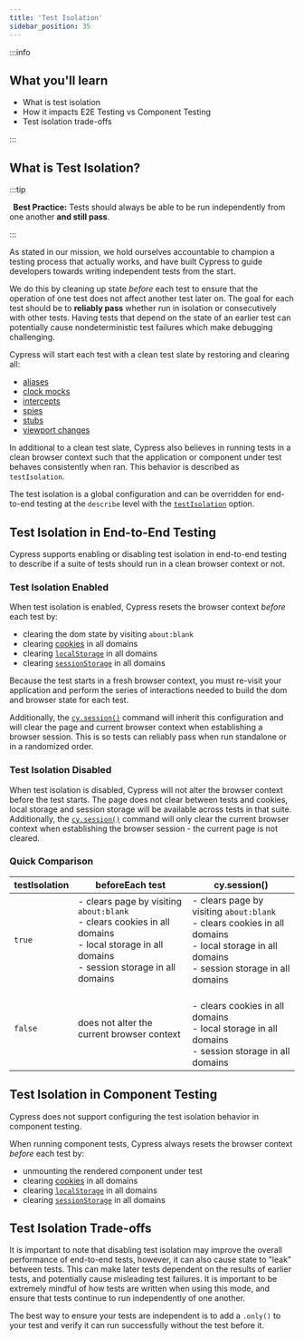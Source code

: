 ```yaml
---
title: 'Test Isolation'
sidebar_position: 35
---
```


:::info

## <Icon name="graduation-cap"></Icon> What you'll learn

- What is test isolation
- How it impacts E2E Testing vs Component Testing
- Test isolation trade-offs

:::

## What is Test Isolation?

:::tip

&#8239;<Icon name="check-circle" color="green"></Icon> **Best Practice:** Tests
should always be able to be run independently from one another **and still
pass**.

:::

As stated in our mission, we hold ourselves accountable to champion a testing
process that actually works, and have built Cypress to guide developers towards
writing independent tests from the start.

We do this by cleaning up state _before_ each test to ensure that the operation
of one test does not affect another test later on. The goal for each test should
be to **reliably pass** whether run in isolation or consecutively with other
tests. Having tests that depend on the state of an earlier test can potentially
cause nondeterministic test failures which make debugging challenging.

Cypress will start each test with a clean test slate by restoring and clearing
all:

- [aliases](/api/commands/as)
- [clock mocks](/api/commands/clock)
- [intercepts](/api/commands/intercept)
- [spies](/api/commands/spy)
- [stubs](/api/commands/stub)
- [viewport changes](/api/commands/viewport)

In additional to a clean test slate, Cypress also believes in running tests in a
clean browser context such that the application or component under test behaves
consistently when ran. This behavior is described as `testIsolation`.

The test isolation is a global configuration and can be overridden for
end-to-end testing at the `describe` level with the
[`testIsolation`](/guides/references/configuration#e2e) option.

## Test Isolation in End-to-End Testing

Cypress supports enabling or disabling test isolation in end-to-end testing to
describe if a suite of tests should run in a clean browser context or not.

### Test Isolation Enabled

When test isolation is enabled, Cypress resets the browser context _before_ each
test by:

- clearing the dom state by visiting `about:blank`
- clearing [cookies](/api/cypress-api/cookies) in all domains
- clearing
  [`localStorage`](https://developer.mozilla.org/en-US/docs/Web/API/Window/localStorage)
  in all domains
- clearing
  [`sessionStorage`](https://developer.mozilla.org/en-US/docs/Web/API/Window/sessionStorage)
  in all domains

Because the test starts in a fresh browser context, you must re-visit your
application and perform the series of interactions needed to build the dom and
browser state for each test.

Additionally, the [`cy.session()`](/api/commands/session) command will inherit
this configuration and will clear the page and current browser context when
establishing a browser session. This is so tests can reliably pass when run
standalone or in a randomized order.

### Test Isolation Disabled

When test isolation is disabled, Cypress will not alter the browser context
before the test starts. The page does not clear between tests and cookies, local
storage and session storage will be available across tests in that suite.
Additionally, the [`cy.session()`](/api/commands/session) command will only
clear the current browser context when establishing the browser session - the
current page is not cleared.

### Quick Comparison

| testIsolation | beforeEach test                                                                                                                                     | cy.session()                                                                                                                                        |
| ------------- | --------------------------------------------------------------------------------------------------------------------------------------------------- | --------------------------------------------------------------------------------------------------------------------------------------------------- |
| `true`        | - clears page by visiting `about:blank`<br/>- clears cookies in all domains<br/>- local storage in all domains<br/>- session storage in all domains | - clears page by visiting `about:blank`<br/>- clears cookies in all domains<br/>- local storage in all domains<br/>- session storage in all domains |
| `false`       | does not alter the current browser context                                                                                                          | <br/>- clears cookies in all domains<br/>- local storage in all domains<br/>- session storage in all domains                                        |

## Test Isolation in Component Testing

Cypress does not support configuring the test isolation behavior in component
testing.

When running component tests, Cypress always resets the browser context _before_
each test by:

- unmounting the rendered component under test
- clearing [cookies](/api/cypress-api/cookies) in all domains
- clearing
  [`localStorage`](https://developer.mozilla.org/en-US/docs/Web/API/Window/localStorage)
  in all domains
- clearing
  [`sessionStorage`](https://developer.mozilla.org/en-US/docs/Web/API/Window/sessionStorage)
  in all domains

## Test Isolation Trade-offs

It is important to note that disabling test isolation may improve the overall
performance of end-to-end tests, however, it can also cause state to "leak"
between tests. This can make later tests dependent on the results of earlier
tests, and potentially cause misleading test failures. It is important to be
extremely mindful of how tests are written when using this mode, and ensure that
tests continue to run independently of one another.

The best way to ensure your tests are independent is to add a `.only()` to your
test and verify it can run successfully without the test before it.
